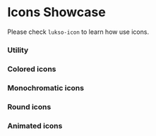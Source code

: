 
<h1>Icons Showcase</h1>

Please check `lukso-icon` to learn how use icons.

<Meta title="Design System/Icons" />

### **Utility**

<div class="pt-4">
  <IconGallery>
    <IconItem name="add-photo">
      <lukso-icon name="add-photo" size="medium"></lukso-icon>
    </IconItem>
    <IconItem name="add-grid">
      <lukso-icon name="add-grid" size="medium"></lukso-icon>
    </IconItem>
    <IconItem name="arrow-down-lg">
      <lukso-icon name="arrow-down-lg" size="medium"></lukso-icon>
    </IconItem>
    <IconItem name="arrow-down-sm">
      <lukso-icon name="arrow-down-sm" size="medium"></lukso-icon>
    </IconItem>
    <IconItem name="arrow-left-lg">
      <lukso-icon name="arrow-left-lg" size="medium"></lukso-icon>
    </IconItem>
    <IconItem name="arrow-left-sm">
      <lukso-icon name="arrow-left-sm" size="medium"></lukso-icon>
    </IconItem>
    <IconItem name="arrow-right-lg">
      <lukso-icon name="arrow-right-lg" size="medium"></lukso-icon>
    </IconItem>
    <IconItem name="arrow-right-sm">
      <lukso-icon name="arrow-right-sm" size="medium"></lukso-icon>
    </IconItem>
    <IconItem name="arrow-up-lg">
      <lukso-icon name="arrow-up-lg" size="medium"></lukso-icon>
    </IconItem>
    <IconItem name="arrow-up-sm">
      <lukso-icon name="arrow-up-sm" size="medium"></lukso-icon>
    </IconItem>
    <IconItem name="arrow-long-down">
      <lukso-icon name="arrow-long-down" size="medium"></lukso-icon>
    </IconItem>
    <IconItem name="barbell-outline">
      <lukso-icon name="barbell-outline" size="medium"></lukso-icon>
    </IconItem>
    <IconItem name="bitcoin-convert">
      <lukso-icon name="bitcoin-convert" size="medium"></lukso-icon>
    </IconItem>
    <IconItem name="bulb-outline">
      <lukso-icon name="bulb-outline" size="medium"></lukso-icon>
    </IconItem>
    <IconItem name="camera">
      <lukso-icon name="camera" size="medium"></lukso-icon>
    </IconItem>
    <IconItem name="chart">
      <lukso-icon name="chart" size="medium"></lukso-icon>
    </IconItem>
    <IconItem name="clipboard">
      <lukso-icon name="clipboard" size="medium"></lukso-icon>
    </IconItem>
    <IconItem name="clock">
      <lukso-icon name="clock" size="medium"></lukso-icon>
    </IconItem>
    <IconItem name="close-lg">
      <lukso-icon name="close-lg" size="medium"></lukso-icon>
    </IconItem>
    <IconItem name="close-sm">
      <lukso-icon name="close-sm" size="medium"></lukso-icon>
    </IconItem>
    <IconItem name="cloud">
      <lukso-icon name="cloud" size="medium"></lukso-icon>
    </IconItem>
    <IconItem name="code-outline">
      <lukso-icon name="code-outline" size="medium"></lukso-icon>
    </IconItem>
    <IconItem name="compass-outline">
      <lukso-icon name="compass-outline" size="medium"></lukso-icon>
    </IconItem>
    <IconItem name="complete-filled">
      <lukso-icon
        name="complete-filled"
        size="medium"
        secondary-color="neutral-100"
      ></lukso-icon>
    </IconItem>
    <IconItem name="complete-outline">
      <lukso-icon name="complete-outline" size="medium"></lukso-icon>
    </IconItem>
    <IconItem name="connect">
      <lukso-icon name="connect" size="medium"></lukso-icon>
    </IconItem>
    <IconItem name="connections">
      <lukso-icon name="connections" size="medium"></lukso-icon>
    </IconItem>
    <IconItem name="contract-lock">
      <lukso-icon name="contract-lock" size="medium"></lukso-icon>
    </IconItem>
    <IconItem name="contract-signed">
      <lukso-icon
        name="contract-signed"
        size="medium"
        secondary-color="neutral-20"
      ></lukso-icon>
    </IconItem>
    <IconItem name="controller">
      <lukso-icon name="controller" size="medium"></lukso-icon>
    </IconItem>
    <IconItem name="copy">
      <lukso-icon name="copy" size="medium"></lukso-icon>
    </IconItem>
    <IconItem name="cross-filled">
      <lukso-icon
        name="cross-filled"
        size="medium"
        secondary-color="neutral-100"
      ></lukso-icon>
    </IconItem>
    <IconItem name="cross-outline">
      <lukso-icon name="cross-outline" size="medium"></lukso-icon>
    </IconItem>
    <IconItem name="cube-outline">
      <lukso-icon name="cube-outline" size="medium"></lukso-icon>
    </IconItem>
    <IconItem name="database">
      <lukso-icon name="database" size="medium"></lukso-icon>
    </IconItem>
    <IconItem name="desktop-sharp">
      <lukso-icon name="desktop-sharp" size="medium"></lukso-icon>
    </IconItem>
    <IconItem name="document-code">
      <lukso-icon name="document-code" size="medium"></lukso-icon>
    </IconItem>
    <IconItem name="document-outline">
      <lukso-icon name="document-outline" size="medium"></lukso-icon>
    </IconItem>
    <IconItem name="dots">
      <lukso-icon name="dots" size="medium"></lukso-icon>
    </IconItem>
    <IconItem name="earth">
      <lukso-icon name="earth" size="medium"></lukso-icon>
    </IconItem>
    <IconItem name="edit">
      <lukso-icon name="edit" size="medium"></lukso-icon>
    </IconItem>
    <IconItem name="edit-doc">
      <lukso-icon name="edit-doc" size="medium"></lukso-icon>
    </IconItem>
    <IconItem name="empty-outline">
      <lukso-icon name="empty-outline" size="medium"></lukso-icon>
    </IconItem>
    <IconItem name="error">
      <lukso-icon name="error" size="medium"></lukso-icon>
    </IconItem>
    <IconItem name="expand">
      <lukso-icon name="expand" size="medium"></lukso-icon>
    </IconItem>
    <IconItem name="extension">
      <lukso-icon name="extension" size="medium"></lukso-icon>
    </IconItem>
    <IconItem name="extension-outline">
      <lukso-icon name="extension-outline" size="medium"></lukso-icon>
    </IconItem>
    <IconItem name="eye-hide">
      <lukso-icon name="eye-hide" size="medium"></lukso-icon>
    </IconItem>
    <IconItem name="eye-show">
      <lukso-icon name="eye-show" size="medium"></lukso-icon>
    </IconItem>
    <IconItem name="face-id">
      <lukso-icon
        name="face-id"
        size="medium"
        secondary-color="neutral-100"
      ></lukso-icon>
    </IconItem>
    <IconItem name="film-outline">
      <lukso-icon name="film-outline" size="medium"></lukso-icon>
    </IconItem>
    <IconItem name="filter">
      <lukso-icon name="filter" size="medium"></lukso-icon>
    </IconItem>
    <IconItem name="fingerprint">
      <lukso-icon name="fingerprint" size="medium"></lukso-icon>
    </IconItem>
    <IconItem name="fish-outline">
      <lukso-icon name="fish-outline" size="medium"></lukso-icon>
    </IconItem>
    <IconItem name="flag-outline">
      <lukso-icon name="flag-outline" size="medium"></lukso-icon>
    </IconItem>
    <IconItem name="flip">
      <lukso-icon name="flip" size="medium"></lukso-icon>
    </IconItem>
    <IconItem name="gallery">
      <lukso-icon name="gallery" size="medium"></lukso-icon>
    </IconItem>
    <IconItem name="gas">
      <lukso-icon name="gas" size="medium"></lukso-icon>
    </IconItem>
    <IconItem name="glasses">
      <lukso-icon name="glasses" size="medium"></lukso-icon>
    </IconItem>
    <IconItem name="globe">
      <lukso-icon name="globe" size="medium"></lukso-icon>
    </IconItem>
    <IconItem name="hamburger">
      <lukso-icon name="hamburger" size="medium"></lukso-icon>
    </IconItem>
    <IconItem name="hammer">
      <lukso-icon name="hammer" size="medium"></lukso-icon>
    </IconItem>
    <IconItem name="hand-right-outline">
      <lukso-icon name="hand-right-outline" size="medium"></lukso-icon>
    </IconItem>
    <IconItem name="hand-heart">
      <lukso-icon name="hand-heart" size="medium"></lukso-icon>
    </IconItem>
    <IconItem name="headset-outline">
      <lukso-icon name="headset-outline" size="medium"></lukso-icon>
    </IconItem>
    <IconItem name="infinite">
      <lukso-icon name="infinite" size="medium"></lukso-icon>
    </IconItem>
    <IconItem name="information">
      <lukso-icon name="information" size="medium"></lukso-icon>
    </IconItem>
    <IconItem name="key-outline">
      <lukso-icon name="key-outline" size="medium"></lukso-icon>
    </IconItem>
    <IconItem name="link">
      <lukso-icon name="link" size="medium"></lukso-icon>
    </IconItem>
    <IconItem name="link-1">
      <lukso-icon name="link-1" size="medium"></lukso-icon>
    </IconItem>
    <IconItem name="link-2">
      <lukso-icon
        name="link-2"
        size="medium"
        secondary-color="neutral-100"
      ></lukso-icon>
    </IconItem>
    <IconItem name="link-3">
      <lukso-icon name="link-3" size="medium"></lukso-icon>
    </IconItem>
    <IconItem name="link-4">
      <lukso-icon
        name="link-4"
        size="medium"
        secondary-color="neutral-100"
      ></lukso-icon>
    </IconItem>
    <IconItem name="loading">
      <lukso-icon name="loading" size="medium"></lukso-icon>
    </IconItem>
    <IconItem name="location">
      <lukso-icon name="location" size="medium"></lukso-icon>
    </IconItem>
    <IconItem name="locked">
      <lukso-icon name="locked" size="medium"></lukso-icon>
    </IconItem>
    <IconItem name="login">
      <lukso-icon name="login" size="medium"></lukso-icon>
    </IconItem>
    <IconItem name="login-2">
      <lukso-icon name="login-2" size="medium"></lukso-icon>
    </IconItem>
    <IconItem name="login-3">
      <lukso-icon name="login-3" size="medium"></lukso-icon>
    </IconItem>
    <IconItem name="mail">
      <lukso-icon name="mail" size="medium"></lukso-icon>
    </IconItem>
    <IconItem name="maximize-vertical">
      <lukso-icon name="maximize-vertical" size="medium"></lukso-icon>
    </IconItem>
    <IconItem name="menu-1">
      <lukso-icon name="menu-1" size="medium"></lukso-icon>
    </IconItem>
    <IconItem name="menu-2">
      <lukso-icon name="menu-2" size="medium"></lukso-icon>
    </IconItem>
    <IconItem name="migrate">
      <lukso-icon name="migrate" size="medium"></lukso-icon>
    </IconItem>
    <IconItem name="minimize">
      <lukso-icon name="minimize" size="medium"></lukso-icon>
    </IconItem>
    <IconItem name="minimize-vertical">
      <lukso-icon name="minimize-vertical" size="medium"></lukso-icon>
    </IconItem>
    <IconItem name="network">
      <lukso-icon name="network" size="medium"></lukso-icon>
    </IconItem>
    <IconItem name="nft">
      <lukso-icon name="nft" size="medium"></lukso-icon>
    </IconItem>
    <IconItem name="notifications">
      <lukso-icon name="notifications" size="medium"></lukso-icon>
    </IconItem>
    <IconItem name="parachute">
      <lukso-icon name="parachute" size="medium"></lukso-icon>
    </IconItem>
    <IconItem name="people">
      <lukso-icon name="people" size="medium"></lukso-icon>
    </IconItem>
    <IconItem name="phone-portrait-outline">
      <lukso-icon name="phone-portrait-outline" size="medium"></lukso-icon>
    </IconItem>
    <IconItem name="pin">
      <lukso-icon name="pin" size="medium"></lukso-icon>
    </IconItem>
    <IconItem name="play-filled">
      <lukso-icon name="play-filled" size="medium"></lukso-icon>
    </IconItem>
    <IconItem name="play-outline">
      <lukso-icon name="play-outline" size="medium"></lukso-icon>
    </IconItem>
    <IconItem name="plus">
      <lukso-icon name="plus" size="medium"></lukso-icon>
    </IconItem>
    <IconItem name="profile-add">
      <lukso-icon name="profile-add" size="medium"></lukso-icon>
    </IconItem>
    <IconItem name="profile-export">
      <lukso-icon name="profile-export" size="medium"></lukso-icon>
    </IconItem>
    <IconItem name="profile-file">
      <lukso-icon name="profile-file" size="medium"></lukso-icon>
    </IconItem>
    <IconItem name="profile-import">
      <lukso-icon name="profile-import" size="medium"></lukso-icon>
    </IconItem>
    <IconItem name="profile-recovery">
      <lukso-icon name="profile-recovery" size="medium"></lukso-icon>
    </IconItem>
    <IconItem name="profile-recovery-2">
      <lukso-icon
        name="profile-recovery-2"
        size="medium"
        secondary-color="neutral-100"
      ></lukso-icon>
    </IconItem>
    <IconItem name="profile-remove">
      <lukso-icon name="profile-remove" size="medium"></lukso-icon>
    </IconItem>
    <IconItem name="profile-restore">
      <lukso-icon name="profile-restore" size="medium"></lukso-icon>
    </IconItem>
    <IconItem name="profile-restore-no-setup">
      <lukso-icon name="profile-restore-no-setup" size="medium"></lukso-icon>
    </IconItem>
    <IconItem name="profile">
      <lukso-icon name="profile" size="medium"></lukso-icon>
    </IconItem>
    <IconItem name="qr-code">
      <lukso-icon
        name="qr-code"
        size="medium"
        secondary-color="neutral-100"
      ></lukso-icon>
    </IconItem>
    <IconItem name="qr-code-scan">
      <lukso-icon
        name="qr-code-scan"
        size="medium"
        secondary-color="neutral-100"
      ></lukso-icon>
    </IconItem>
    <IconItem name="relayer">
      <lukso-icon name="relayer" size="medium"></lukso-icon>
    </IconItem>
    <IconItem name="reload">
      <lukso-icon name="reload" size="medium"></lukso-icon>
    </IconItem>
    <IconItem name="return-down">
      <lukso-icon name="return-down" size="medium"></lukso-icon>
    </IconItem>
    <IconItem name="return-left">
      <lukso-icon name="return-left" size="medium"></lukso-icon>
    </IconItem>
    <IconItem name="return-right">
      <lukso-icon name="return-right" size="medium"></lukso-icon>
    </IconItem>
    <IconItem name="return-up">
      <lukso-icon name="return-up" size="medium"></lukso-icon>
    </IconItem>
    <IconItem name="save-outline">
      <lukso-icon name="save-outline" size="medium"></lukso-icon>
    </IconItem>
    <IconItem name="scan">
      <lukso-icon name="scan" size="medium"></lukso-icon>
    </IconItem>
    <IconItem name="search">
      <lukso-icon name="search" size="medium"></lukso-icon>
    </IconItem>
    <IconItem name="settings">
      <lukso-icon name="settings" size="medium"></lukso-icon>
    </IconItem>
    <IconItem name="share">
      <lukso-icon name="share" size="medium"></lukso-icon>
    </IconItem>
    <IconItem name="smart-contract-doc">
      <lukso-icon name="smart-contract-doc" size="medium"></lukso-icon>
    </IconItem>
    <IconItem name="smart-contract">
      <lukso-icon name="smart-contract" size="medium"></lukso-icon>
    </IconItem>
    <IconItem name="spinner">
      <lukso-icon name="spinner" size="medium"></lukso-icon>
    </IconItem>
    <IconItem name="star-filled">
      <lukso-icon name="star-filled" size="medium"></lukso-icon>
    </IconItem>
    <IconItem name="star-outline">
      <lukso-icon name="star-outline" size="medium"></lukso-icon>
    </IconItem>
    <IconItem name="step-dot">
      <lukso-icon
        name="step-dot"
        size="medium"
        secondary-color="neutral-100"
      ></lukso-icon>
    </IconItem>
    <IconItem name="step-progress">
      <lukso-icon
        name="step-progress"
        size="medium"
        secondary-color="neutral-100"
      ></lukso-icon>
    </IconItem>
    <IconItem name="steps">
      <lukso-icon name="steps" size="medium"></lukso-icon>
    </IconItem>
    <IconItem name="switched">
      <lukso-icon name="switched" size="medium"></lukso-icon>
    </IconItem>
    <IconItem name="tick">
      <lukso-icon name="tick" size="medium"></lukso-icon>
    </IconItem>
    <IconItem name="timer-outline">
      <lukso-icon name="timer-outline" size="medium"></lukso-icon>
    </IconItem>
    <IconItem name="token-id">
      <lukso-icon name="token-id" size="medium"></lukso-icon>
    </IconItem>
    <IconItem name="transaction-receive">
      <lukso-icon name="transaction-receive" size="medium"></lukso-icon>
    </IconItem>
    <IconItem name="transaction-send">
      <lukso-icon name="transaction-send" size="medium"></lukso-icon>
    </IconItem>
    <IconItem name="transfer">
      <lukso-icon name="transfer" size="medium"></lukso-icon>
    </IconItem>
    <IconItem name="transfer-send">
      <lukso-icon name="transfer-send" size="medium"></lukso-icon>
    </IconItem>
    <IconItem name="trash">
      <lukso-icon name="trash" size="medium"></lukso-icon>
    </IconItem>
    <IconItem name="turn-down">
      <lukso-icon name="turn-down" size="medium"></lukso-icon>
    </IconItem>
    <IconItem name="turn-left">
      <lukso-icon name="turn-left" size="medium"></lukso-icon>
    </IconItem>
    <IconItem name="turn-right">
      <lukso-icon name="turn-right" size="medium"></lukso-icon>
    </IconItem>
    <IconItem name="turn-up">
      <lukso-icon name="turn-up" size="medium"></lukso-icon>
    </IconItem>
    <IconItem name="unlink">
      <lukso-icon name="unlink" size="medium"></lukso-icon>
    </IconItem>
    <IconItem name="unlocked">
      <lukso-icon name="unlocked" size="medium"></lukso-icon>
    </IconItem>
    <IconItem name="wallet-restore">
      <lukso-icon name="wallet-restore" size="medium"></lukso-icon>
    </IconItem>
    <IconItem name="wallet-outline">
      <lukso-icon name="wallet-outline" size="medium"></lukso-icon>
    </IconItem>
    <IconItem name="warning-round">
      <lukso-icon name="warning-round" size="medium"></lukso-icon>
    </IconItem>
    <IconItem name="warning-triangle">
      <lukso-icon name="warning-triangle" size="medium"></lukso-icon>
    </IconItem>
    <IconItem name="video-outline">
      <lukso-icon name="video-outline" size="medium"></lukso-icon>
    </IconItem>
  </IconGallery>
</div>

### **Colored icons**

<div class="pt-4">
  <IconGallery>
    <IconItem name="logo-facebook">
      <lukso-icon name="logo-facebook" size="medium"></lukso-icon>
    </IconItem>
    <IconItem name="google-color">
      <lukso-icon name="google-color" size="medium"></lukso-icon>
    </IconItem>
    <IconItem name="logo-fantom">
      <lukso-icon name="logo-fantom" size="medium"></lukso-icon>
    </IconItem>
    <IconItem name="logo-polygon">
      <lukso-icon name="logo-polygon" size="medium"></lukso-icon>
    </IconItem>
    <IconItem name="logo-x">
      <lukso-icon name="logo-x" size="medium"></lukso-icon>
    </IconItem>
    <IconItem name="lyx-logo">
      <lukso-icon name="lyx-logo" size="medium"></lukso-icon>
    </IconItem>
    <IconItem name="eth-logo">
      <lukso-icon name="eth-logo" size="medium"></lukso-icon>
    </IconItem>
    <IconItem name="lukso-logo">
      <lukso-icon name="lukso-logo" size="medium"></lukso-icon>
    </IconItem>
    <IconItem name="metamask-logo">
      <lukso-icon name="metamask-logo" size="medium"></lukso-icon>
    </IconItem>
    <IconItem name="progress-complete">
      <lukso-icon name="progress-complete" size="medium"></lukso-icon>
    </IconItem>
    <IconItem name="logo-linkedin">
      <lukso-icon name="logo-linkedin" size="medium"></lukso-icon>
    </IconItem>
    <IconItem name="logo-farcaster">
      <lukso-icon name="logo-farcaster" size="medium"></lukso-icon>
    </IconItem>
  </IconGallery>
</div>

### **Monochromatic icons**

<div class="pt-4">
  <IconGallery>
    <IconItem name="logo-chrome">
      <lukso-icon name="logo-chrome" size="medium"></lukso-icon>
    </IconItem>
    <IconItem name="logo-brave">
      <lukso-icon
        name="logo-brave"
        size="medium"
        secondary-color="neutral-100"
      ></lukso-icon>
    </IconItem>
    <IconItem name="logo-edge">
      <lukso-icon name="logo-edge" size="medium"></lukso-icon>
    </IconItem>
    <IconItem name="logo-firefox">
      <lukso-icon name="logo-firefox" size="medium"></lukso-icon>
    </IconItem>
    <IconItem name="logo-opera">
      <lukso-icon name="logo-opera" size="medium"></lukso-icon>
    </IconItem>
    <IconItem name="logo-safari">
      <lukso-icon name="logo-safari" size="medium"></lukso-icon>
    </IconItem>
    <IconItem name="logo-facebook-mono">
      <lukso-icon name="logo-facebook-mono" size="medium"></lukso-icon>
    </IconItem>
    <IconItem name="logo-x-mono">
      <lukso-icon name="logo-x-mono" size="medium"></lukso-icon>
    </IconItem>
    <IconItem name="logo-instagram-mono">
      <lukso-icon name="logo-instagram-mono" size="medium"></lukso-icon>
    </IconItem>
    <IconItem name="logo-medium-mono">
      <lukso-icon name="logo-medium-mono" size="medium"></lukso-icon>
    </IconItem>
    <IconItem name="logo-discord-mono">
      <lukso-icon name="logo-discord-mono" size="medium"></lukso-icon>
    </IconItem>
    <IconItem name="logo-snapchat-mono">
      <lukso-icon name="logo-snapchat-mono" size="medium"></lukso-icon>
    </IconItem>
    <IconItem name="logo-whatsapp-mono">
      <lukso-icon name="logo-whatsapp-mono" size="medium"></lukso-icon>
    </IconItem>
    <IconItem name="logo-telegram-mono">
      <lukso-icon name="logo-telegram-mono" size="medium"></lukso-icon>
    </IconItem>
    <IconItem name="logo-linkedin-mono">
      <lukso-icon name="logo-linkedin-mono" size="medium"></lukso-icon>
    </IconItem>
    <IconItem name="logo-github-mono">
      <lukso-icon name="logo-github-mono" size="medium"></lukso-icon>
    </IconItem>
    <IconItem name="logo-universal-page-mono">
      <lukso-icon name="logo-universal-page-mono" size="medium"></lukso-icon>
    </IconItem>
    <IconItem name="logo-youtube-mono">
      <lukso-icon name="logo-youtube-mono" size="medium"></lukso-icon>
    </IconItem>
    <IconItem name="logo-elfsight-mono">
      <lukso-icon name="logo-elfsight-mono" size="medium"></lukso-icon>
    </IconItem>
    <IconItem name="logo-warpcast-mono">
      <lukso-icon name="logo-warpcast-mono" size="medium"></lukso-icon>
    </IconItem>
    <IconItem name="logo-soundcloud-mono">
      <lukso-icon name="logo-soundcloud-mono" size="medium"></lukso-icon>
    </IconItem>
    <IconItem name="logo-spotify-mono">
      <lukso-icon name="logo-spotify-mono" size="medium"></lukso-icon>
    </IconItem>
    <IconItem name="logo-google-calendar-mono">
      <lukso-icon name="logo-google-calendar-mono" size="medium"></lukso-icon>
    </IconItem>
    <IconItem name="logo-substack-mono">
      <lukso-icon name="logo-substack-mono" size="medium"></lukso-icon>
    </IconItem>
  </IconGallery>
</div>

### **Round icons**

<div class="pt-4">
  <IconGallery>
    <IconItem name="logo-x-round">
      <lukso-icon name="logo-x-round" size="medium"></lukso-icon>
    </IconItem>
    <IconItem name="logo-facebook-round">
      <lukso-icon name="logo-facebook-round" size="medium"></lukso-icon>
    </IconItem>
    <IconItem name="logo-linkedin-round">
      <lukso-icon name="logo-linkedin-round" size="medium"></lukso-icon>
    </IconItem>
    <IconItem name="logo-farcaster-round">
      <lukso-icon name="logo-farcaster-round" size="medium"></lukso-icon>
    </IconItem>
  </IconGallery>
</div>

### **Animated icons**

<div class="pt-4">
  <IconGallery>
    <IconItem name="progress-indicator">
      <lukso-icon name="progress-indicator" size="medium"></lukso-icon>
    </IconItem>
    <IconItem name="progress-indicator-alt">
      <lukso-icon name="progress-indicator-alt" size="medium"></lukso-icon>
    </IconItem>
    <IconItem name="pulse-dot">
      <lukso-icon name="pulse-dot"></lukso-icon>
    </IconItem>
    <IconItem name="complete-filled-fade-in">
      <lukso-icon name="complete-filled-fade-in"></lukso-icon>
    </IconItem>
    <IconItem name="cross-filled-fade-in">
      <lukso-icon
        name="cross-filled-fade-in"
        color="red-55"
        secondary-color="neutral-100"
      ></lukso-icon>
    </IconItem>
  </IconGallery>
</div>
